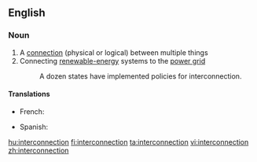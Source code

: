 ==English==
{{wikipedia}}
===Noun===
{{en-noun}}

# A [[connection]] (physical or logical) between multiple things
# Connecting [[renewable energy|renewable-energy]] systems to the [[w:power grid|power grid]] 
#: A dozen states have implemented policies for interconnection.
====Translations====
{{trans-top|a connection between multiple things}}
* French: {{t+|fr|interconnexion|f}}
{{trans-mid}}
{{trans-bottom}}

{{trans-top|Connecting renewable-energy systems to the power grid}}
{{trans-mid}}
* Spanish: {{t|es|interconexión|f}}
{{trans-bottom}}


[[hu:interconnection]]
[[fi:interconnection]]
[[ta:interconnection]]
[[vi:interconnection]]
[[zh:interconnection]]